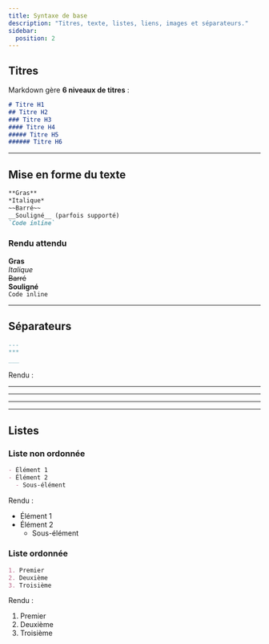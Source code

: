 ```yaml
---
title: Syntaxe de base
description: "Titres, texte, listes, liens, images et séparateurs."
sidebar:
  position: 2
---
```


## Titres

Markdown gère **6 niveaux de titres** :

```md
# Titre H1
## Titre H2
### Titre H3
#### Titre H4
##### Titre H5
###### Titre H6
```

---

## Mise en forme du texte

```md
**Gras**
*Italique*
~~Barré~~
__Souligné__ (parfois supporté)
`Code inline`
```

### Rendu attendu

**Gras**  
*Italique*  
~~Barré~~  
__Souligné__  
`Code inline`  

---

## Séparateurs

```md
---
***
___
```

Rendu :  

---
***
___

---

## Listes

### Liste non ordonnée

```md
- Élément 1
- Élément 2
  - Sous-élément
```

Rendu :  
- Élément 1  
- Élément 2  
  - Sous-élément  

### Liste ordonnée

```md
1. Premier
2. Deuxième
3. Troisième
```

Rendu :  
1. Premier  
2. Deuxième  
3. Troisième  
